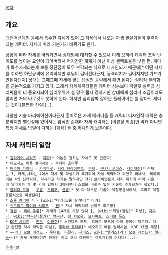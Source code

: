 [[목차]]
== 개요 ==
[[대전액션게임]] 등에서 특수한 자세가 있어 그 자세에서 나오는 파생 필살기들이 주력이 되는 캐릭터. 자세에 따라 기본기가 바뀌기도 한다.

상황에 따라 자세를 바꿔가면서 상대방에 대처할 수 있으나 이게 오히려 캐릭터 조작 난이도를 높이는 요인이 되어버려서 어지간한 개캐가 아닌 이상 셀렉트율은 낮은 편. 게다가 특수자세라는게 보통 장단점이 모두 부각되는 식으로 디자인되기 때문에[* 어떤 자세를 취하면 하단공격에 유리하지만 후딜이 길어진다든지, 공격리치가 길어지지만 가드가 안된다던지] 상대는 그때그때 자세에 맞는 단점만 공략해서 패면 된다는 심리적 불리함을 근본적으로 가지고 있다. 그래서 자세캐릭터들은 캐릭터 성능보다 파일럿 실력과 심리싸움이 더 중요시되어 심리우위에 설 경우 몹시 강하지만 상대에게 심리가 조금이라도 말리면 거의 아무것도 못하게 된다. 하지만 심리압박 잘하는 플레이어는 뭘 잡아도 세다는 것이 [불편한 진실](...).

다양한 기술 바리에이션이라든지 흥미로은 자세 메커니즘 등 캐릭터 디자인적 매력은 충분하지만 밸런싱에 있어서는 암적인 존재라 자세 캐릭터는 [이론상 최강]인 약캐 아니면 특정 자세로 밥벌이 다하는 [개캐] 둘 중 하나인게 보통이다.


== 자세 캐릭터 일람 ==
 * [[길티기어 시리즈]] - [[자파]][* 이놈은 원하는 자세도 못 만든다]
 * [[네오지오 배틀 컬리시엄]] - [[후타바 호타루]]
 * [[버추어 파이터]] - [[카게마루]], [[사라 브라이언트]], [[순제]], [[바네사 루이스]], [[레이페이]][* 순제는 3, 카게,사라는 4에서 자세 및 파생기가 추가되어 자세 캐릭터가 되었고 바네사, 레이페이는 4의 신캐릭터. 자세라고 하기는 뭣하지만 [[잭키 브라이언트]]가 다리 위치에 따라 기술이 달라지는 게 몇 가지 있어서 3에서부터 스텝을 바꿀수 있는 기술이 추가되기는 했었다.]
 * [[블러디 로어]] - [[우롱]], [[우리코]], [[쉔롱]][* 셋 다 대부분 기술이 육합봉륜식에서, 그리고 육합봉륜식으로 파생된다]
 * [[소울 칼리버]] 4 - [wiki:"타키(소울 칼리버)" 타키]
 * [[스트리트 파이터 시리즈]] - [[겐]][* 자세 캐릭터류 난이도 최고봉]
 * [[철권]] - [[레이 우롱]][* 자세가 14개로 가장 많다.], [wiki:"화랑(철권)" 화랑], [[자피나]], [[wiki:"백두산(철권)" 백두산]], [[링 샤오유]], [[요시미츠]], [[스티브 폭스]]
 * [[KOF 시리즈]] - [[전훈]], [[이진주]][* 스텐다드 모드, 히어로 모드에 따라 동작이 다르다. 다만 완전한 자세 캐릭은 아님], [[후타바 호타루]][* 네오지오 베틀 컬리시엄, KOF XI만 해당]
 * ~~[[리그 오브 레전드]] - [[우디르]], [[니달리]], [[제이스]], [[wiki:"엘리스(리그 오브 레전드)" 엘리스]]~~[* 자세 캐릭터이긴 하지만 리그 오브 레전드는 격투게임이 아니다(...)]


 [[추가바람]]

